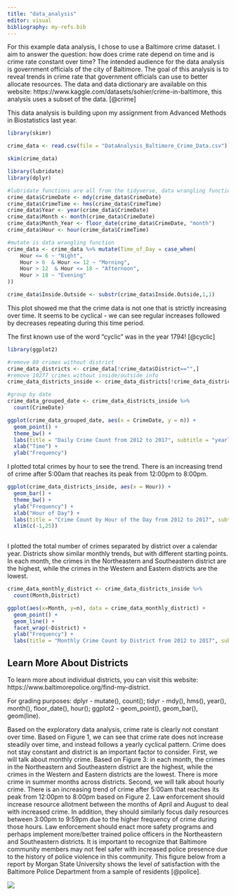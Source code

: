 ```yaml
---
title: "data_analysis"
editor: visual
bibliography: my-refs.bib
---
```


For this example data analysis, I chose to use a Baltimore crime dataset. I aim to answer the question: how does crime rate depend on time and is crime rate constant over time? The intended audience for the data analysis is government officials of the city of Baltimore. The goal of this analysis is to reveal trends in crime rate that government officials can use to better allocate resources. The data and data dictionary are available on this website: https://www.kaggle.com/datasets/sohier/crime-in-baltimore, this analysis uses a subset of the data. [@crime]

::: callout-note
This data analysis is building upon my assignment from Advanced Methods in Biostatistics last year.
:::

```r

library(skimr)

crime_data <- read.csv(file = "DataAnalysis_Baltimore_Crime_Data.csv")

skim(crime_data)

library(lubridate) 
library(dplyr)

#lubridate functions are all from the tidyverse, data wrangling functions
crime_data$CrimeDate <- mdy(crime_data$CrimeDate)
crime_data$CrimeTime <- hms(crime_data$CrimeTime)
crime_data$Year <- year(crime_data$CrimeDate)
crime_data$Month <- month(crime_data$CrimeDate)
crime_data$Month_Year <- floor_date(crime_data$CrimeDate, "month")
crime_data$Hour <- hour(crime_data$CrimeTime)

#mutate is data wrangling function
crime_data <- crime_data %>% mutate(Time_of_Day = case_when(
    Hour <= 6 ~ "Night",
    Hour > 6  & Hour <= 12 ~ "Morning",
    Hour > 12  & Hour <= 18 ~ "Afternoon",
    Hour > 18 ~ "Evening"
))

crime_data$Inside.Outside <- substr(crime_data$Inside.Outside,1,1)

```

This plot showed me that the crime data is not one that is strictly increasing over time. It seems to be cyclical - we can see regular increases followed by decreases repeating during this time period.

::: column-margin
The first known use of the word "cyclic" was in the year 1794! [@cyclic]
:::

```r
library(ggplot2)

#remove 80 crimes without district
crime_data_districts <- crime_data[!crime_data$District=="",]
#remove 10277 crimes without inside/outside info
crime_data_districts_inside <- crime_data_districts[!crime_data_districts$Inside.Outside=="",]

#group by date
crime_data_grouped_date <- crime_data_districts_inside %>%
  count(CrimeDate)

ggplot(crime_data_grouped_date, aes(x = CrimeDate, y = n)) + 
  geom_point() + 
  theme_bw() +
  labs(title = "Daily Crime Count from 2012 to 2017", subtitle = "yearly cyclical trends", caption = "Figure 1") +
  xlab("Time") +
  ylab("Frequency")

```

I plotted total crimes by hour to see the trend. There is an increasing trend of crime after 5:00am that reaches its peak from 12:00pm to 8:00pm.

```r
ggplot(crime_data_districts_inside, aes(x = Hour)) + 
  geom_bar() + 
  theme_bw() +
  ylab("Frequency") +
  xlab("Hour of Day") +
  labs(title = "Crime Count by Hour of the Day from 2012 to 2017", subtitle = "large increase from 5am to 12pm", caption = "Figure 2") +
  xlim(c(-1,25)) 
  
```

I plotted the total number of crimes separated by district over a calendar year. Districts show similar monthly trends, but with different starting points. In each month, the crimes in the Northeastern and Southeastern district are the highest, while the crimes in the Western and Eastern districts are the lowest.

```r

crime_data_monthly_district <- crime_data_districts_inside %>%
  count(Month,District)

ggplot(aes(x=Month, y=n), data = crime_data_monthly_district) +
  geom_point() +
  geom_line() +
  facet_wrap(~District) +
  ylab("Frequency") +
  labs(title = "Monthly Crime Count by District from 2012 to 2017", subtitle = "highest crime rates in Northeastern and Southeastern districts", caption = "Figure 3") 
```

::: {.callout-caution collapse="true"}
## Learn More About Districts

To learn more about individual districts, you can visit this website: https://www.baltimorepolice.org/find-my-district.
:::

For grading purposes: dplyr - mutate(), count(); tidyr - mdy(), hms(), year(), month(), floor_date(), hour(); ggplot2 - geom_point(), geom_bar(), geom(line).

Based on the exploratory data analysis, crime rate is clearly not constant over time. Based on Figure 1, we can see that crime rate does not increase steadily over time, and instead follows a yearly cyclical pattern. Crime does not stay constant and district is an important factor to consider. First, we will talk about monthly crime. Based on Figure 3: in each month, the crimes in the Northeastern and Southeastern district are the highest, while the crimes in the Western and Eastern districts are the lowest. There is more crime in summer months across districts. Second, we will talk about hourly crime. There is an increasing trend of crime after 5:00am that reaches its peak from 12:00pm to 8:00pm based on Figure 2. Law enforcement should increase resource allotment between the months of April and August to deal with increased crime. In addition, they should similarly focus daily resources between 3:00pm to 9:59pm due to the higher frequency of crime during those hours. Law enforcement should enact more safety programs and perhaps implement more/better trained police officers in the Northeastern and Southeastern districts. It is important to recognize that Baltimore community members may not feel safer with increased police presence due to the history of police violence in this community. This figure below from a report by Morgan State University shows the level of satisfaction with the Baltimore Police Department from a sample of residents [@police].

![](photo2.png)
